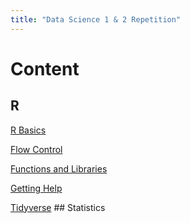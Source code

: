 ```yaml
---
title: "Data Science 1 & 2 Repetition"
---
```



# Content
## R
[R Basics](01_r_basics.qmd)

[Flow Control](02_flow_control.qmd)

[Functions and Libraries](03_functions_and_libraries.qmd)

[Getting Help](04_getting_help.qmd)

[Tidyverse](05_tidyverse.qmd)
## Statistics